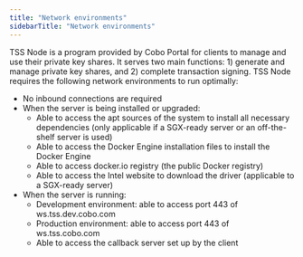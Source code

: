 ```yaml
---
title: "Network environments"
sidebarTitle: "Network environments"
---
```


TSS Node is a program provided by Cobo Portal for clients to manage and use their private key shares. It serves two main functions: 1) generate and manage private key shares, and 2) complete transaction signing. TSS Node requires the following network environments to run optimally:

- No inbound connections are required
- When the server is being installed or upgraded:
  - Able to access the apt sources of the system to install all necessary dependencies (only applicable if a SGX-ready server or an off-the-shelf server is used)
  - Able to access the Docker Engine installation files to install the Docker Engine
  - Able to access docker.io registry (the public Docker registry)
  - Able to access the Intel website to download the driver (applicable to a SGX-ready server)
- When the server is running:
  - Development environment: able to access port 443 of ws.tss.dev.cobo.com
  - Production environment: able to access port 443 of ws.tss.cobo.com
  - Able to access the callback server set up by the client 